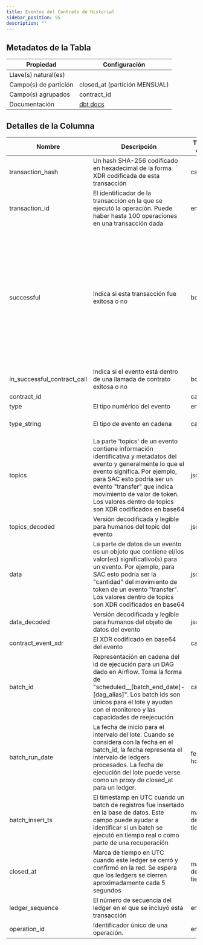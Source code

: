```yaml
---
title: Eventos del Contrato de Historial
sidebar_position: 95
description: ""
---
```


<div className="scoped-data-dictionary-table">

## Metadatos de la Tabla

| Propiedad             | Configuración                                                                                                          |
| --------------------- | ---------------------------------------------------------------------------------------------------------------------- |
| Llave(s) natural(es)  |                                                                                                                        |
| Campo(s) de partición | closed_at (partición MENSUAL)                                                                                          |
| Campo(s) agrupados    | contract_id                                                                                                            |
| Documentación         | [dbt docs](http://www.stellar-dbt-docs.com/#!/source/source.stellar_dbt_public.crypto_stellar.history_contract_events) |

## Detalles de la Columna

| Nombre                      | Descripción                                                                                                                                                                                                                                                                                         | Tipo de datos   | Valores del Dominio                                                             | ¿Requerido? | Notas                                                                                                                                                                                      |
| --------------------------- | --------------------------------------------------------------------------------------------------------------------------------------------------------------------------------------------------------------------------------------------------------------------------------------------------- | --------------- | ------------------------------------------------------------------------------- | ----------- | ------------------------------------------------------------------------------------------------------------------------------------------------------------------------------------------ |
| transaction_hash            | Un hash SHA-256 codificado en hexadecimal de la forma XDR codificada de esta transacción                                                                                                                                                                                                            | cadena          |                                                                                 |             |                                                                                                                                                                                            |
| transaction_id              | El identificador de la transacción en la que se ejecutó la operación. Puede haber hasta 100 operaciones en una transacción dada                                                                                                                                                                     | entero          |                                                                                 | Sí          |                                                                                                                                                                                            |
| successful                  | Indica si esta transacción fue exitosa o no                                                                                                                                                                                                                                                         | booleano        |                                                                                 | No          | El éxito de una transacción no indica si fue incluida y escrita en un ledger. Solo indica si las operaciones en la transacción se aplicaron con éxito para modificar el estado del ledger. |
| in_successful_contract_call | Indica si el evento está dentro de una llamada de contrato exitosa o no                                                                                                                                                                                                                             | booleano        |                                                                                 | Sí          |                                                                                                                                                                                            |
| contract_id                 |                                                                                                                                                                                                                                                                                                     | cadena          |                                                                                 |             |                                                                                                                                                                                            |
| type                        | El tipo numérico del evento                                                                                                                                                                                                                                                                         | entero          | 0, 1, 2                                                                         | Sí          |                                                                                                                                                                                            |
| type_string                 | El tipo de evento en cadena                                                                                                                                                                                                                                                                         | cadena          | ContractEventTypeSystem, ContractEventTypeDiagnostic, ContractEventTypeContract | Sí          |                                                                                                                                                                                            |
| topics                      | La parte 'topics' de un evento contiene información identificativa y metadatos del evento y generalmente lo que el evento significa. Por ejemplo, para SAC esto podría ser un evento "transfer" que indica movimiento de valor de token. Los valores dentro de topics son XDR codificados en base64 | json            |                                                                                 | Sí          |                                                                                                                                                                                            |
| topics_decoded              | Versión decodificada y legible para humanos del topic del evento                                                                                                                                                                                                                                    | json            |                                                                                 | Sí          |                                                                                                                                                                                            |
| data                        | La parte de datos de un evento es un objeto que contiene el/los valor(es) significativo(s) para un evento. Por ejemplo, para SAC esto podría ser la "cantidad" del movimiento de token de un evento "transfer". Los valores dentro de topics son XDR codificados en base64                          | json            |                                                                                 | Sí          |                                                                                                                                                                                            |
| data_decoded                | Versión decodificada y legible para humanos del objeto de datos del evento                                                                                                                                                                                                                          | json            |                                                                                 | Sí          |                                                                                                                                                                                            |
| contract_event_xdr          | El XDR codificado en base64 del evento                                                                                                                                                                                                                                                              | cadena          |                                                                                 | Sí          |                                                                                                                                                                                            |
| batch_id                    | Representación en cadena del id de ejecución para un DAG dado en Airflow. Toma la forma de "scheduled\_\_[batch_end_date]-[dag_alias]". Los batch ids son únicos para el lote y ayudan con el monitoreo y las capacidades de reejecución                                                            | cadena          |                                                                                 | Sí          |                                                                                                                                                                                            |
| batch_run_date              | La fecha de inicio para el intervalo del lote. Cuando se considera con la fecha en el batch_id, la fecha representa el intervalo de ledgers procesados. La fecha de ejecución del lote puede verse como un proxy de closed_at para un ledger.                                                       | fecha y hora    |                                                                                 | Sí          |                                                                                                                                                                                            |
| batch_insert_ts             | El timestamp en UTC cuando un batch de registros fue insertado en la base de datos. Este campo puede ayudar a identificar si un batch se ejecutó en tiempo real o como parte de una recuperación                                                                                                    | marca de tiempo |                                                                                 | Sí          |                                                                                                                                                                                            |
| closed_at                   | Marca de tiempo en UTC cuando este ledger se cerró y confirmó en la red. Se espera que los ledgers se cierren aproximadamente cada 5 segundos                                                                                                                                                       | marca de tiempo |                                                                                 | Sí          |                                                                                                                                                                                            |
| ledger_sequence             | El número de secuencia del ledger en el que se incluyó esta transacción                                                                                                                                                                                                                             | entero          |                                                                                 | Sí          |                                                                                                                                                                                            |
| operation_id                | Identificador único de una operación.                                                                                                                                                                                                                                                               | entero          |                                                                                 | No          |                                                                                                                                                                                            |

</div>
